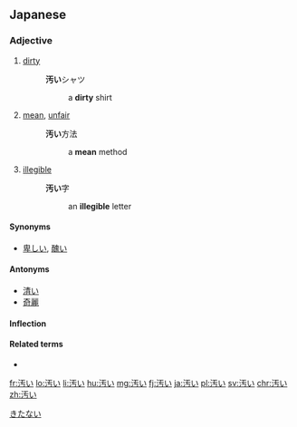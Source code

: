==Japanese==
{{ja-kanjitab|きたな|sort=きたない|yomi=kun}}

===Adjective===
{{ja-adj|infl=i|きたない|kyu=污い}}

# [[dirty]]
#: '''汚い'''シャツ
#:: a '''dirty''' shirt
# [[mean]], [[unfair]]
#: '''汚い'''方法
#:: a '''mean''' method
# [[illegible]]
#: '''汚い'''字
#:: an '''illegible''' letter

====Synonyms====
* {{sense|mean}} [[卑しい]], [[醜い]]

====Antonyms====
* [[清い]]
* [[奇麗]]

====Inflection====
{{ja-i|きたな}}

====Related terms====
* {{ja-r|汚れる|よごれる}}

[[Category:1000 Japanese basic words|きたない]]

[[fr:汚い]]
[[lo:汚い]]
[[li:汚い]]
[[hu:汚い]]
[[mg:汚い]]
[[fj:汚い]]
[[ja:汚い]]
[[pl:汚い]]
[[sv:汚い]]
[[chr:汚い]]
[[zh:汚い]]